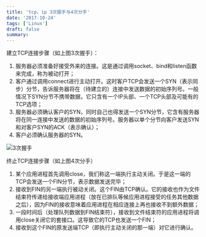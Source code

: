 ```yaml
---
title: 'tcp、ip 3次握手与4次分手'
date: '2017-10-24'
tags: ['Linux']
draft: false
summary: 
---
```


建立TCP连接步骤（如上图3次握手）：

1. 服务器必须准备好接受外来的连接。这是通过调用socket、bind和listen函数来完成，称为被动打开；
2. 客户通过调用connect进行主动打开。这时客户TCP会发送一个SYN（表示同步）分节，告诉服务器将在（待建立的）连接中发送数据的初始序列号。一般情况下SYN分节不携带数据，它只含有一个IP头部、一个TCP头部及可能有的TCP选项；
3. 服务器必须确认客户的SYN，同时自己也得发送一个SYN分节，它含有服务器将在同一连接中发送的数据的初始序列号。服务器以单个分节向客户发送SYN和对客户SYN的ACK（表示确认）；
4. 客户必须确认服务器的SYN。

![3次握手](https://www.ningto.com/upload/E027A964CAB8BCBFCF232462E3686CBD.jpg)

终止TCP连接步骤（如上图4次分手）
1. 某个应用进程首先调用close，我们称这一端执行主动关闭。于是这一端的TCP会发送一个FIN分节，表示数据发送完毕；
2. 接收到FIN的另一端执行被动关闭。这个FIN由TCP确认。它的接收也作为文件结束符传递给接收端应用进程（放在已排队等候应用进程接受的任务其他数据之后），因为FIN的接收意味着应用进程在相应连接上再也接收不到额外数据；
3. 一段时间后（处理队列数据到FIN结束符），接收到文件结束符的应用进程将调用close关闭它的套接口。这导致它的TCP也发送一个FIN；
4. 接收到这个FIN的原发送端TCP（即执行主动关闭的那一端）对它进行确认。